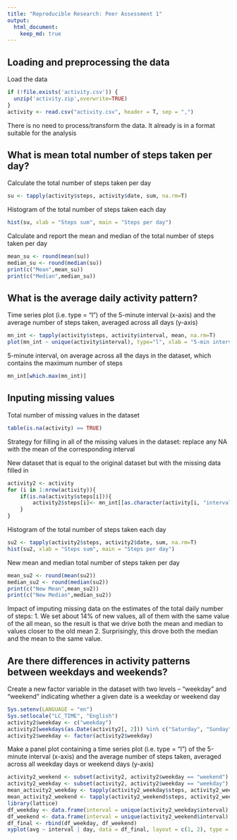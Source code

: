 ---
title: "Reproducible Research: Peer Assessment 1"
output: 
  html_document:
    keep_md: true
---


## Loading and preprocessing the data

Load the data
```{r}
if (!file.exists('activity.csv')) {
  unzip('activity.zip',overwrite=TRUE)
}
activity <- read.csv("activity.csv", header = T, sep = ",")
```

There is no need to process/transform the data. It already is in a format suitable for the analysis


## What is mean total number of steps taken per day?

Calculate the total number of steps taken per day
```{r}
su <- tapply(activity$steps, activity$date, sum, na.rm=T)
```

Histogram of the total number of steps taken each day
```{r}
hist(su, xlab = "Steps sum", main = "Steps per day")
```

Calculate and report the mean and median of the total number of steps taken per day
```{r}
mean_su <- round(mean(su))
median_su <- round(median(su))
print(c("Mean",mean_su))
print(c("Median",median_su))
```

## What is the average daily activity pattern?

Time series plot (i.e. type = "l") of the 5-minute interval (x-axis) and the average number of steps taken, averaged across all days (y-axis)
```{r}
mn_int <- tapply(activity$steps, activity$interval, mean, na.rm=T)
plot(mn_int ~ unique(activity$interval), type="l", xlab = "5-min interval")
```

5-minute interval, on average across all the days in the dataset, which contains the maximum number of steps
```{r}
mn_int[which.max(mn_int)]
```

## Inputing missing values

Total number of missing values in the dataset
```{r}
table(is.na(activity) == TRUE)
```

Strategy for filling in all of the missing values in the dataset: replace any NA with the mean of the corresponding interval

New dataset that is equal to the original dataset but with the missing data filled in
```{r}
activity2 <- activity
for (i in 1:nrow(activity)){
    if(is.na(activity$steps[i])){
        activity2$steps[i]<- mn_int[[as.character(activity[i, "interval"])]]
    }
}
```

Histogram of the total number of steps taken each day
```{r}
su2 <- tapply(activity2$steps, activity2$date, sum, na.rm=T)
hist(su2, xlab = "Steps sum", main = "Steps per day")
```

New mean and median total number of steps taken per day
```{r}
mean_su2 <- round(mean(su2))
median_su2 <- round(median(su2))
print(c("New Mean",mean_su2))
print(c("New Median",median_su2))
```

Impact of imputing missing data on the estimates of the total daily number of steps:
1. We set about 14% of new values, all of them with the same value of the all mean, so the result is that we drive both the mean and median to values closer to the old mean
2. Surprisingly, this drove both the median and the mean to the same value.

## Are there differences in activity patterns between weekdays and weekends?

Create a new factor variable in the dataset with two levels – “weekday” and “weekend” indicating whether a given date is a weekday or weekend day
```{r}
Sys.setenv(LANGUAGE = "en")
Sys.setlocale("LC_TIME", "English")
activity2$weekday <- c("weekday")
activity2[weekdays(as.Date(activity2[, 2])) %in% c("Saturday", "Sunday", "saturday", "sunday"), ][4] <- c("weekend")
activity2$weekday <- factor(activity2$weekday)
```

Make a panel plot containing a time series plot (i.e. type = "l") of the 5-minute interval (x-axis) and the average number of steps taken, averaged across all weekday days or weekend days (y-axis)
```{r}
activity2_weekend <- subset(activity2, activity2$weekday == "weekend")
activity2_weekday <- subset(activity2, activity2$weekday == "weekday")
mean_activity2_weekday <- tapply(activity2_weekday$steps, activity2_weekday$interval, mean)
mean_activity2_weekend <- tapply(activity2_weekend$steps, activity2_weekend$interval, mean)
library(lattice)
df_weekday <- data.frame(interval = unique(activity2_weekday$interval), avg = as.numeric(mean_activity2_weekday), day = rep("weekday", length(mean_activity2_weekday)))
df_weekend <- data.frame(interval = unique(activity2_weekend$interval), avg = as.numeric(mean_activity2_weekend), day = rep("weekend", length(mean_activity2_weekend)))
df_final <- rbind(df_weekday, df_weekend)
xyplot(avg ~ interval | day, data = df_final, layout = c(1, 2), type = "l", ylab = "Average Number of Steps")
```